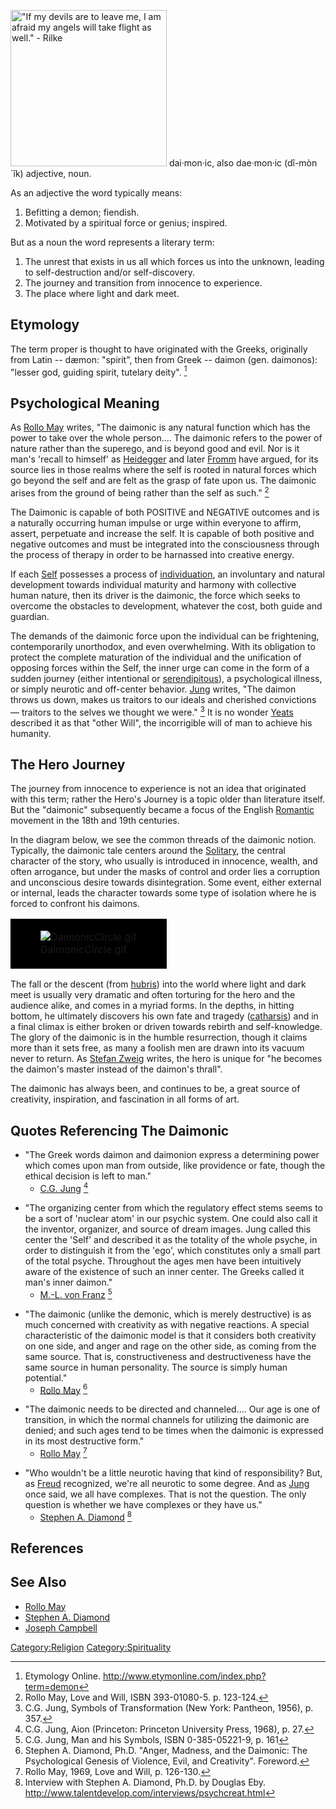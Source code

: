 {{Copy to Wiktionary}}
[[Image:Paradiso Canto 31.jpg|thumb|250px|"If my devils are to leave me, I am afraid my angels will take flight as well." - Rilke]]
dai·mon·ic, also dae·mon·ic (dî-mòn´îk) adjective, noun. 

As an adjective the word typically means: 

# Befitting a demon; fiendish. 
# Motivated by a spiritual force or genius; inspired. 

But as a noun the word represents a literary term:

# The unrest that exists in us all which forces us into the unknown, leading to self-destruction and/or self-discovery.
# The journey and transition from innocence to experience.
# The place where light and dark meet.


== Etymology ==

The term proper is thought to have originated with the Greeks, originally from Latin -- dæmon: "spirit", then from Greek -- daimon (gen. daimonos): "lesser god, guiding spirit, tutelary deity". <ref>Etymology Online. http://www.etymonline.com/index.php?term=demon</ref>

== Psychological Meaning ==

As [[Rollo May]] writes, "The daimonic is any natural function which has the power to take over the whole person.... The daimonic refers to the power of nature rather than the superego, and is beyond good and evil. Nor is it man's 'recall to himself' as [[Heidegger]] and later [[Fromm]] have argued, for its source lies in those realms where the self is rooted in natural forces which go beyond the self and are felt as the grasp of fate upon us. The daimonic arises from the ground of being rather than the self as such." <ref>Rollo May, Love and Will, ISBN 393-01080-5. p. 123-124.</ref>

The Daimonic is capable of both POSITIVE and NEGATIVE outcomes and is a naturally occurring human impulse or urge within everyone to affirm, assert, perpetuate and increase the self. It is capable of both positive and negative outcomes and must be integrated into the consciousness through the process of therapy in order to be harnassed into creative energy.

If each [[Self (Jung)|Self]] possesses a process of [[individuation]], an involuntary and natural development towards individual maturity and harmony with collective human nature, then its driver is the daimonic, the force which seeks to overcome the obstacles to development, whatever the cost, both guide and guardian.

The demands of the daimonic force upon the individual can be frightening, contemporarily unorthodox, and even overwhelming.  With its obligation to protect the complete maturation of the individual and the unification of opposing forces within the Self, the inner urge can come in the form of a sudden journey (either intentional or [[serendipitous]]), a psychological illness, or simply neurotic and off-center behavior.  [[Jung]] writes, "The daimon throws us down, makes us traitors to our ideals and cherished convictions — traitors to the selves we thought we were." <ref>C.G. Jung, Symbols of Transformation (New York: Pantheon, 1956), p. 357.</ref>  It is no wonder [[Yeats]] described it as that "other Will", the incorrigible will of man to achieve his humanity.

== The Hero Journey ==

The journey from innocence to experience is not an idea that originated with this term; rather the Hero's Journey is a topic older than literature itself.  But the "daimonic" subsequently became a focus of the English [[Romanticism|Romantic]] movement in the 18th and 19th centuries.

In the diagram below, we see the common threads of the daimonic notion. Typically, the daimonic tale centers around the [[Solitary]], the central character of the story, who usually is introduced in innocence, wealth, and often arrogance, but under the masks of control and order lies a corruption and unconscious desire towards disintegration. Some event, either external or internal, leads the character towards some type of isolation where he is forced to confront his daimons. 

<table align="center">
<tr>
<td bgcolor="black">
[[Image:DaimonicCircle.gif]]
</td>
</tr>
</table>

The fall or the descent (from [[hubris]]) into the world where light and dark meet is usually very dramatic and often torturing for the hero and the audience alike, and comes in a myriad forms. In the depths, in hitting bottom, he ultimately discovers his own fate and tragedy ([[catharsis]]) and in a final climax is either broken or driven towards rebirth and self-knowledge. The glory of the daimonic is in the humble resurrection, though it claims more than it sets free, as many a foolish men are drawn into its vacuum never to return. As [[Stefan Zweig]] writes, the hero is unique for "he becomes the daimon's master instead of the daimon's thrall". 

The daimonic has always been, and continues to be, a great source of creativity, inspiration, and fascination in all forms of art.

== Quotes Referencing The Daimonic ==

* "The Greek words daimon and daimonion express a determining power which comes upon man from outside, like providence or fate, though the ethical decision is left to man."
** [[C.G. Jung]] <ref>C.G. Jung, Aion (Princeton: Princeton University Press, 1968), p. 27.</ref>

* "The organizing center from which the regulatory effect stems seems to be a sort of 'nuclear atom' in our psychic system.  One could also call it the inventor, organizer, and source of dream images. Jung called this center the 'Self' and described it as the totality of the whole psyche, in order to distinguish it from the 'ego', which constitutes only a small part of the total psyche.  Throughout the ages men have been intuitively aware of the existence of such an inner center.  The Greeks called it man's inner daimon." 
** [[M.-L. von Franz]] <ref>C.G. Jung, Man and his Symbols, ISBN 0-385-05221-9, p. 161</ref>

* "The daimonic (unlike the demonic, which is merely destructive) is as much concerned with creativity as with negative reactions. A special characteristic of the daimonic model is that it considers both creativity on one side, and anger and rage on the other side, as coming from the same source. That is, constructiveness and destructiveness have the same source in human personality. The source is simply human potential."  
** [[Rollo May]] <ref>Stephen A. Diamond, Ph.D. "Anger, Madness, and the Daimonic: The Psychological Genesis of Violence, Evil, and Creativity". Foreword.</ref>

* "The daimonic needs to be directed and channeled.... Our age is one of transition, in which the normal channels for utilizing the daimonic are denied; and such ages tend to be times when the daimonic is expressed in its most destructive form." 
** [[Rollo May]] <ref>Rollo May, 1969, Love and Will, p. 126-130.</ref>

* "Who wouldn't be a little neurotic having that kind of responsibility? But, as [[Freud]] recognized, we're all neurotic to some degree. And as [[Jung]] once said, we all have complexes. That is not the question. The only question is whether we have complexes or they have us." 
** [[Stephen A. Diamond]] <ref>Interview with Stephen A. Diamond, Ph.D. by Douglas Eby. http://www.talentdevelop.com/interviews/psychcreat.html</ref>

== References ==

<!--See http://en.wikipedia.org/wiki/Wikipedia:Footnotes for an explanation of how to generate footnotes using the <ref> and </ref> tags and the tag below --> 
<references/>

== See Also ==
* [[Rollo May]]
* [[Stephen A. Diamond]]
* [[Joseph Campbell]]

[[Category:Religion]]
[[Category:Spirituality]]